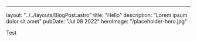 ---
layout: "../../layouts/BlogPost.astro"
title: "Hello"
description: "Lorem ipsum dolor sit amet"
pubDate: "Jul 08 2022"
heroImage: "/placeholder-hero.jpg"

Test
